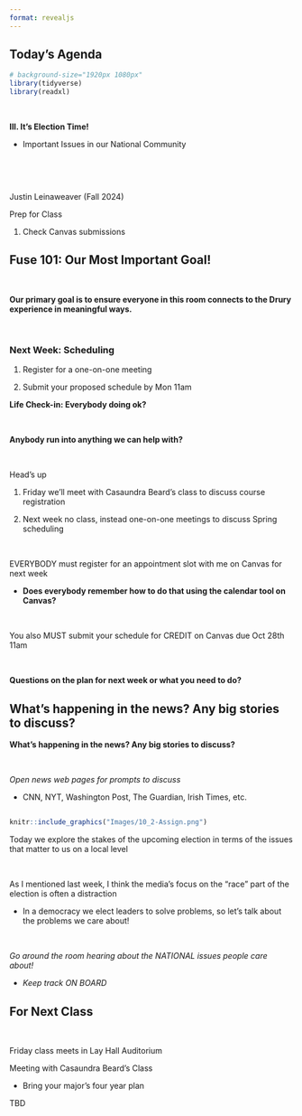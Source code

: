 ```yaml
---
format: revealjs
---
```



## Today's Agenda {background-image="Images/background-news_v2.png" .center}

```r
# background-size="1920px 1080px"
library(tidyverse)
library(readxl)
```

<br>

::: {.r-fit-text}
**III. It's Election Time!**

- Important Issues in our National Community
:::

<br>

<br>

::: r-stack
Justin Leinaweaver (Fall 2024)
:::

::: notes
Prep for Class

1. Check Canvas submissions

:::



## Fuse 101: Our Most Important Goal! {background-image="Images/background-news_v2.png" .center}

<br>

**Our primary goal is to ensure everyone in this room connects to the Drury experience in meaningful ways.**

<br>

### Next Week: Scheduling

1. Register for a one-on-one meeting

2. Submit your proposed schedule by Mon 11am

::: notes

**Life Check-in: Everybody doing ok?**

<br>

**Anybody run into anything we can help with?**

<br>

Head's up

1. Friday we'll meet with Casaundra Beard's class to discuss course registration

2. Next week no class, instead one-on-one meetings to discuss Spring scheduling

<br>

EVERYBODY must register for an appointment slot with me on Canvas for next week

- **Does everybody remember how to do that using the calendar tool on Canvas?**

<br>

You also MUST submit your schedule for CREDIT on Canvas due Oct 28th 11am

<br>

**Questions on the plan for next week or what you need to do?**

:::


## What's happening in the news? Any big stories to discuss? {background-image="Images/background-news_v2.png" .center}

::: notes
**What's happening in the news? Any big stories to discuss?**

<br>

*Open news web pages for prompts to discuss*

- CNN, NYT, Washington Post, The Guardian, Irish Times, etc.
:::



## {background-image="Images/background-news_v2.png" .center}

```r
knitr::include_graphics("Images/10_2-Assign.png")
```

::: notes

Today we explore the stakes of the upcoming election in terms of the issues that matter to us on a local level

<br>

As I mentioned last week, I think the media's focus on the "race" part of the election is often a distraction

- In a democracy we elect leaders to solve problems, so let's talk about the problems we care about!

<br>

*Go around the room hearing about the NATIONAL issues people care about!*

- *Keep track ON BOARD*

:::



## For Next Class {background-image="Images/background-blue_triangles_flipped.png" .center}

<br>

Friday class meets in Lay Hall Auditorium

::: {.r-fit-text}
Meeting with Casaundra Beard's Class

- Bring your major's four year plan
:::

::: notes

TBD

:::